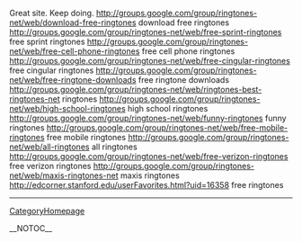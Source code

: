 Great site. Keep doing. http://groups.google.com/group/ringtones-net/web/download-free-ringtones download free ringtones
http://groups.google.com/group/ringtones-net/web/free-sprint-ringtones free sprint ringtones
http://groups.google.com/group/ringtones-net/web/free-cell-phone-ringtones free cell phone ringtones
http://groups.google.com/group/ringtones-net/web/free-cingular-ringtones free cingular ringtones
http://groups.google.com/group/ringtones-net/web/free-ringtone-downloads free ringtone downloads
http://groups.google.com/group/ringtones-net/web/ringtones-best-ringtones-net ringtones
http://groups.google.com/group/ringtones-net/web/high-school-ringtones high school ringtones
http://groups.google.com/group/ringtones-net/web/funny-ringtones funny ringtones
http://groups.google.com/group/ringtones-net/web/free-mobile-ringtones free mobile ringtones
http://groups.google.com/group/ringtones-net/web/all-ringtones all ringtones
http://groups.google.com/group/ringtones-net/web/free-verizon-ringtones free verizon ringtones
http://groups.google.com/group/ringtones-net/web/maxis-ringtones-net maxis ringtones
http://edcorner.stanford.edu/userFavorites.html?uid=16358 free ringtones
----
[[CategoryHomepage]]

__NOTOC__